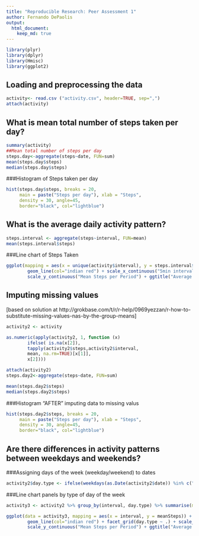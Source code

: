 ```yaml
---
title: "Reproducible Research: Peer Assessment 1"
author: Fernando DePaolis
output: 
  html_document:
    keep_md: true
---
```

```r
library(plyr)
library(dplyr)
library(Hmisc)
library(ggplot2)
```

## Loading and preprocessing the data
```r
activity<- read.csv ("activity.csv", header=TRUE, sep=",")
attach(activity)
```


## What is mean total number of steps taken per day?
```r
summary(activity)
##Mean total number of steps per day
steps.day<-aggregate(steps~date, FUN=sum)
mean(steps.day$steps)
median(steps.day$steps)
```

###Histogram of Steps taken per day
```r
hist(steps.day$steps, breaks = 20, 
     main = paste("Steps per day"), xlab = "Steps", 
     density = 30, angle=45, 
     border="black", col="lightblue")
```

## What is the average daily activity pattern?

```r
steps.interval <- aggregate(steps~interval, FUN=mean)
mean(steps.interval$steps)
```


###Line chart of Steps Taken
```r
ggplot(mapping = aes(x = unique(activity$interval), y = steps.interval$steps)) + 
        geom_line(col="indian red") + scale_x_continuous("5min intervals (similar to military time)", breaks = seq(min(unique(activity$interval)), max(unique(activity$interval)), 100)) + 
        scale_y_continuous("Mean Steps per Period") + ggtitle("Average Number of Steps Taken by Interval") + theme(axis.text.x = element_text(size = rel(.75), angle = 00))
```


## Imputing missing values
[based on solution at http://grokbase.com/t/r/r-help/0969yezzan/r-how-to-substitute-missing-values-nas-by-the-group-means]
```r

activity2 <- activity

as.numeric(apply(activity2, 1, function (x)
        ifelse( is.na(x[2]),
        tapply(activity2$steps,activity2$interval,
        mean, na.rm=TRUE)[x[1]],
        x[2])))

attach(activity2)
steps.day2<-aggregate(steps~date, FUN=sum)
```
```r
mean(steps.day2$steps)
median(steps.day2$steps)
```
###Histogram "AFTER" imputing data to missing valus
```r
hist(steps.day2$steps, breaks = 20, 
     main = paste("Steps per day"), xlab = "Steps", 
     density = 30, angle=45, 
     border="black", col="lightblue")
```

## Are there differences in activity patterns between weekdays and weekends?
###Assigning days of the week (weekday/weekend) to dates
```r
activity2$day.type <- ifelse(weekdays(as.Date(activity2$date)) %in% c("Saturday", "Sunday"),"weekend","weekday")
```

###Line chart panels by type of day of the week
```r
activity3 <- activity2 %>% group_by(interval, day.type) %>% summarise(meanSteps = mean(steps, na.rm = TRUE))

ggplot(data = activity3, mapping = aes(x = interval, y = meanSteps)) + 
        geom_line(col="indian red") + facet_grid(day.type ~ .) + scale_x_continuous("5min intervals (similar to military time)", breaks = seq(min(activity3$interval), max(activity3$interval), 100)) + 
        scale_y_continuous("Mean Steps per Period") + ggtitle("Average Number of Steps Taken by Interval") + theme(axis.text.x = element_text(size = rel(.75), angle = 00))
```

